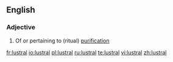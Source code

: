 ==English==

===Adjective===
{{head|en|adjective}}

# Of or pertaining to (ritual) [[purification]]

[[fr:lustral]]
[[io:lustral]]
[[pl:lustral]]
[[ru:lustral]]
[[te:lustral]]
[[vi:lustral]]
[[zh:lustral]]